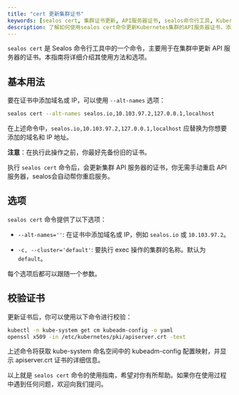 ```yaml
---
title: "cert 更新集群证书"
keywords: [sealos cert, 集群证书更新, API服务器证书, sealos命令行工具, Kubernetes证书]
description: 了解如何使用sealos cert命令更新Kubernetes集群的API服务器证书，添加域名和IP，确保集群安全。
---
```


`sealos cert` 是 Sealos 命令行工具中的一个命令，主要用于在集群中更新 API 服务器的证书。本指南将详细介绍其使用方法和选项。

## 基本用法

要在证书中添加域名或 IP，可以使用 `--alt-names` 选项：

```bash
sealos cert --alt-names sealos.io,10.103.97.2,127.0.0.1,localhost
```

在上述命令中，`sealos.io,10.103.97.2,127.0.0.1,localhost` 应替换为你想要添加的域名和 IP 地址。

**注意**：在执行此操作之前，你最好先备份旧的证书。

执行 `sealos cert` 命令后，会更新集群 API 服务器的证书，你无需手动重启 API 服务器，sealos会自动帮你重启服务。

## 选项

`sealos cert` 命令提供了以下选项：

- `--alt-names=''`: 在证书中添加域名或 IP，例如 `sealos.io` 或 `10.103.97.2`。

- `-c, --cluster='default'`: 要执行 exec 操作的集群的名称。默认为 `default`。

每个选项后都可以跟随一个参数。

## 校验证书

更新证书后，你可以使用以下命令进行校验：

```bash
kubectl -n kube-system get cm kubeadm-config -o yaml
openssl x509 -in /etc/kubernetes/pki/apiserver.crt -text
```

上述命令将获取 kube-system 命名空间中的 kubeadm-config 配置映射，并显示 apiserver.crt 证书的详细信息。

以上就是 `sealos cert` 命令的使用指南，希望对你有所帮助。如果你在使用过程中遇到任何问题，欢迎向我们提问。
